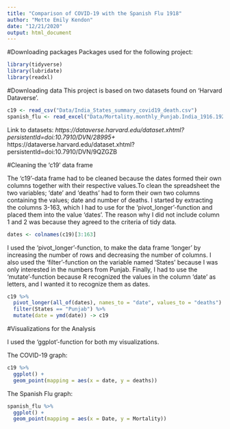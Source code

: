 ```yaml
---
title: "Comparison of COVID-19 with the Spanish Flu 1918"
author: "Mette Emily Kendon"
date: "12/21/2020"
output: html_document
---
```


#Downloading packages
Packages used for the following project:

```r
library(tidyverse)
library(lubridate)
library(readxl)
```


#Downloading data
This project is based on two datasets found on 'Harvard Dataverse'.


```r
c19 <- read_csv("Data/India_States_summary_covid19_death.csv")
spanish_flu <- read_excel("Data/Mortality.monthly_Punjab.India_1916.1921.xlsx", sheet = 2)
```

Link to datasets:
*https://dataverse.harvard.edu/dataset.xhtml?persistentId=doi:10.7910/DVN/28995+
*https://dataverse.harvard.edu/dataset.xhtml?persistentId=doi:10.7910/DVN/9QZGZB

#Cleaning the 'c19' data frame

The 'c19'-data frame had to be cleaned because the dates formed their own columns together with their respective values.To clean the spreadsheet the two variables; ‘date’ and ‘deaths’ had to form their own two columns containing the values; date and number of deaths. I started by extracting the columns 3-163, which I had to use for the ‘pivot_longer’-function and placed them into the value ‘dates’. The reason why I did not include column 1 and 2 was because they agreed to the criteria of tidy data. 

```r
dates <- colnames(c19)[3:163]
```

I used the ‘pivot_longer’-function, to make the data frame ‘longer’ by increasing the number of rows and decreasing the number of columns. I also used the ‘filter’-function on the variable named ‘States’ because I was only interested in the numbers from Punjab. Finally, I had to use the ‘mutate’-function  because R recognized the values in the column ‘date’ as letters, and I wanted it to recognize them as dates. 

```r
c19 %>% 
  pivot_longer(all_of(dates), names_to = "date", values_to = "deaths") %>% 
  filter(States == "Punjab") %>% 
  mutate(date = ymd(date)) -> c19
```

#Visualizations for  the Analysis

I used the 'ggplot'-function for both my visualizations. 

The COVID-19 graph:

```r
c19 %>% 
  ggplot() +
  geom_point(mapping = aes(x = date, y = deaths))
```

The Spanish Flu graph: 

```r
spanish_flu %>% 
  ggplot() +
  geom_point(mapping = aes(x = Date, y = Mortality))
```